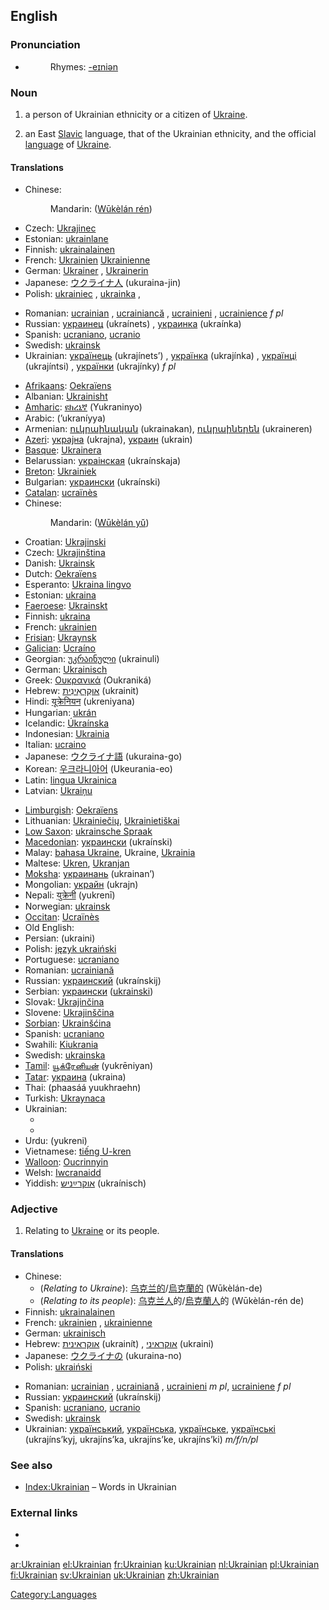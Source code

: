 {{interwiktionary|code=uk}}
==English==
{{wikipedia}}

===Pronunciation===
* {{audio|en-us-Ukrainian.ogg|Audio (US)}}
*: Rhymes: [[Rhymes:English:-eɪniən|-eɪniən]]

===Noun===
{{en-noun|s|-}}

# {{countable}} a person of Ukrainian ethnicity or a citizen of [[Ukraine]].
# {{uncountable}} an East [[Slavic]] language, that of the Ukrainian ethnicity, and the official [[language]] of [[Ukraine]].

====Translations====
{{trans-top|ethnic/citizen}}
* Chinese:
*: Mandarin: {{zh-ts|烏克蘭人|乌克兰人}} ([[Wūkèlán rén]])
* Czech: [[Ukrajinec]] {{m}}
* Estonian: [[ukrainlane]]
* Finnish: [[ukrainalainen]]
* French: [[Ukrainien]] {{m}} [[Ukrainienne]] {{f}}
* German: [[Ukrainer]] {{m}}, [[Ukrainerin]] {{f}}
* Japanese: [[ウクライナ人]] (ukuraina-jin)
* Polish: [[ukrainiec]] {{m}}, [[ukrainka]] {{f}},
{{trans-mid}}
* Romanian: [[ucrainian]] {{m}}, [[ucrainiancă]] {{f}}, [[ucrainieni]] {{p}}, [[ucrainience]] ''f pl''
* Russian: [[украинец]] (ukraínets) {{m}}, [[украинка]] (ukraínka) {{f}}
* Spanish: [[ucraniano]], [[ucranio]]
* Swedish: [[ukrainsk]]
* Ukrainian: [[українець]] (ukrajínets’) {{m}}, [[українка]] (ukrajínka) {{f}}, [[українці]] (ukrajíntsi) {{p}}, [[українки]] (ukrajínky) ''f pl''
{{trans-bottom}}

{{trans-top|language}}
* [[Afrikaans]]: [[Oekraïens]]
* Albanian: [[Ukrainisht]]
* [[Amharic]]: [[ዩክረኒኛ]] (Yukraninyo)
* Arabic: {{ARchar|[[اوكرانية]]}} (’ukraníyya)
* Armenian: [[ուկրաինական]] (ukrainakan), [[ուկրաիներեն]] (ukraineren)
* [[Azeri]]: [[украјна]] (ukrajna), [[украин]] (ukrain)
* [[Basque]]: [[Ukrainera]]
* Belarussian: [[украінская]] (ukraínskaja) {{f}}
* [[Breton]]: [[Ukrainiek]]
* Bulgarian: [[украински]] (ukraínski)
* [[Catalan]]: [[ucraïnès]]
* Chinese:
*: Mandarin: {{zh-ts|烏克蘭語|乌克兰语}} ([[Wūkèlán yǔ]])
* Croatian: [[Ukrajinski]]
* Czech: [[Ukrajinština]]
* Danish: [[Ukrainsk]]
* Dutch: [[Oekraïens]] {{n}}
* Esperanto: [[Ukraina lingvo]]
* Estonian: [[ukraina]]
* [[Faeroese]]: [[Ukrainskt]]
* Finnish: [[ukraina]]
* French: [[ukrainien]] {{m}}
* [[Frisian]]: [[Ukraynsk]]
* [[Galician]]: [[Ucraíno]]
* Georgian: [[უკრაინული]] (ukrainuli)
* German: [[Ukrainisch]] {{n}}
* Greek: [[Ουκρανικά]] (Oukraniká)
* Hebrew: [[אוקראינית|אוּקְרָאִינִית]] (ukrainit)
* Hindi: [[यूक्रेनियन]] (ukreniyana)
* Hungarian: [[ukrán]]
* Icelandic: [[Úkraínska]]
* Indonesian: [[Ukrainia]]
* Italian: [[ucraino]]
* Japanese: [[ウクライナ語]] (ukuraina-go)
* Korean: [[우크라니아어]] (Ukeurania-eo)
* Latin: [[lingua Ukrainica]]
* Latvian: [[Ukraiņu]]
{{trans-mid}}
* [[Limburgish]]: [[Oekraïens]]
* Lithuanian: [[Ukrainiečių]], [[Ukrainietiškai]]
* [[Low Saxon]]: [[ukrainsche Spraak]]
* [[Macedonian]]: [[украински]] (ukraínski)
* Malay: [[bahasa Ukraine]], Ukraine, [[Ukrainia]]
* Maltese: [[Ukren]], [[Ukranjan]]
* [[Moksha]]: [[украинань]] (ukrainan’)
* Mongolian: [[украйн]] (ukrajn)
* Nepali: [[युक्रेनी]] (yukrenī)
* Norwegian: [[ukrainsk]]
* [[Occitan]]: [[Ucraïnès]]
* Old English: {{IPAchar|[[Ūcrægnisc sprǣc]]}}
* Persian: {{FAchar|[[اوکراینی]]}} (ukraini)
* Polish: [[język ukraiński]] {{m}}
* Portuguese: [[ucraniano]]
* Romanian: [[ucrainiană]] {{f}}
* Russian: [[украинский]] (ukraínskij) {{m}}
* Serbian: [[украински]] ([[ukrainski]])
* Slovak: [[Ukrajinčina]]
* Slovene: [[Ukrajinščina]]
* [[Sorbian]]: [[Ukrainšćina]]
* Spanish: [[ucraniano]]
* Swahili: [[Kiukrania]]
* Swedish: [[ukrainska]]
* [[Tamil]]: [[யூக்ரேனியன்]] (yukrēniyan)
* [[Tatar]]: [[украина]] (ukraina)
* Thai: {{THchar|[[ภาษายูเครน]]}} (phaasáá yuukhraehn)
* Turkish: [[Ukraynaca]]
* Ukrainian: 
** {{t|uk|sc=Cyrl|українська|tr=ukrajíns’ka|f}}
** {{t|uk|sc=Cyrl|українська мова|tr=ukrajíns’ka móva|f}}
* Urdu: {{URchar|[[یوکراینی|یُوکراینی]]}} (yukreni)
* Vietnamese: [[tiếng U-kren]]
* [[Walloon]]: [[Oucrinnyin]]
* Welsh: [[Iwcranaidd]]
* Yiddish: [[אוקרײַניש]] (ukraínisch)
{{trans-bottom}}
[[Category:Languages]]

===Adjective===
{{en-adj|-}}

# Relating to [[Ukraine]] or its people.

====Translations====
{{top}}
* Chinese:
** (''Relating to Ukraine''): [[乌克兰的]]/[[烏克蘭的]] (Wūkèlán-de)
** (''Relating to its people''): [[乌克兰人]]的/[[烏克蘭人]]的 (Wūkèlán-rén de)
* Finnish: [[ukrainalainen]]
* French: [[ukrainien]] {{m}}, [[ukrainienne]] {{f}}
* German: [[ukrainisch]]
* Hebrew: [[אוקראינית]] (ukrainít) {{f}}, [[אוקראיני]] (ukraini) {{m}}
* Japanese: [[ウクライナの]] (ukuraina-no)
* Polish: [[ukraiński]] {{m}}
{{mid}}
* Romanian: [[ucrainian]] {{m}}, [[ucrainiană]] {{f}}, [[ucrainieni]] ''m pl'', [[ucrainiene]] ''f pl''
* Russian: [[украинский]] (ukraínskij)
* Spanish: [[ucraniano]], [[ucranio]]
* Swedish: [[ukrainsk]]
* Ukrainian: [[український]], [[українська]], [[українське]], [[українські]] (ukrajíns’kyj, ukrajíns’ka, ukrajíns’ke, ukrajíns’ki) ''m/f/n/pl''
{{bottom}}

===See also===
* [[Index:Ukrainian]] – Words in Ukrainian

===External links===
* {{ethnologue|code=ukr}}
* {{websters-online}}

[[ar:Ukrainian]]
[[el:Ukrainian]]
[[fr:Ukrainian]]
[[ku:Ukrainian]]
[[nl:Ukrainian]]
[[pl:Ukrainian]]
[[fi:Ukrainian]]
[[sv:Ukrainian]]
[[uk:Ukrainian]]
[[zh:Ukrainian]]